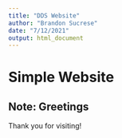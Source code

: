 ```yaml
---
title: "DDS Website"
author: "Brandon Sucrese"
date: "7/12/2021"
output: html_document
---
```


# Simple Website
## Note: Greetings
Thank you for visiting!